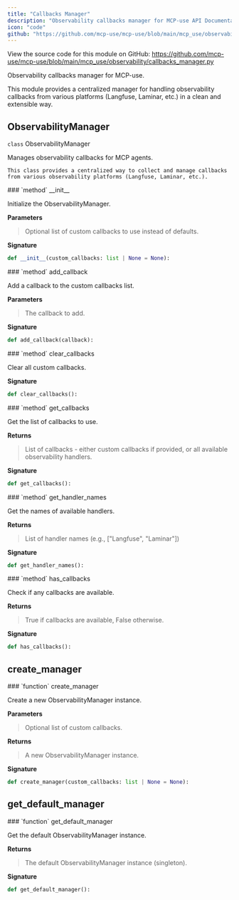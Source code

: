 ```yaml
---
title: "Callbacks Manager"
description: "Observability callbacks manager for MCP-use API Documentation"
icon: "code"
github: "https://github.com/mcp-use/mcp-use/blob/main/mcp_use/observability/callbacks_manager.py"
---
```



<Callout type="info" title="Source Code">
View the source code for this module on GitHub: <a href='https://github.com/mcp-use/mcp-use/blob/main/mcp_use/observability/callbacks_manager.py' target='_blank' rel='noopener noreferrer'>https://github.com/mcp-use/mcp-use/blob/main/mcp_use/observability/callbacks_manager.py</a>
</Callout>

Observability callbacks manager for MCP-use.

This module provides a centralized manager for handling observability callbacks
from various platforms (Langfuse, Laminar, etc.) in a clean and extensible way.

## ObservabilityManager

<div>
<RandomGradientBackground className="rounded-lg p-4 w-full h-full rounded-full">
<div className="text-black">
<div className="text-black font-bold text-xl mb-2 mt-8"><code className="!text-black">class</code> ObservabilityManager</div>

Manages observability callbacks for MCP agents.

    This class provides a centralized way to collect and manage callbacks
    from various observability platforms (Langfuse, Laminar, etc.).

</div>
</RandomGradientBackground>
<Card type="info">
### `method` __init__

Initialize the ObservabilityManager.


**Parameters**
><ParamField body="custom_callbacks" type="list | None" default="None" >   Optional list of custom callbacks to use instead of defaults. </ParamField>

**Signature**
```python wrap
def __init__(custom_callbacks: list | None = None):
```

</Card>
<Card type="info">
### `method` add_callback

Add a callback to the custom callbacks list.



**Parameters**
><ParamField body="callback" required="True" >   The callback to add. </ParamField>

**Signature**
```python wrap
def add_callback(callback):
```

</Card>

<Card type="info">
### `method` clear_callbacks

Clear all custom callbacks.


**Signature**
```python wrap
def clear_callbacks():
```

</Card>

<Card type="info">
### `method` get_callbacks

Get the list of callbacks to use.



**Returns**
><ResponseField name="returns" type="list" >List of callbacks - either custom callbacks if provided, or all available observability handlers.</ResponseField>

**Signature**
```python wrap
def get_callbacks():
```

</Card>

<Card type="info">
### `method` get_handler_names

Get the names of available handlers.



**Returns**
><ResponseField name="returns" type="list[str]" >List of handler names (e.g., [&quot;Langfuse&quot;, &quot;Laminar&quot;])</ResponseField>

**Signature**
```python wrap
def get_handler_names():
```

</Card>

<Card type="info">
### `method` has_callbacks

Check if any callbacks are available.



**Returns**
><ResponseField name="returns" type="bool" >True if callbacks are available, False otherwise.</ResponseField>

**Signature**
```python wrap
def has_callbacks():
```

</Card>

</div>


## create_manager
<Card type="info">
### `function` create_manager

Create a new ObservabilityManager instance.


**Parameters**
><ParamField body="custom_callbacks" type="list | None" default="None" >   Optional list of custom callbacks. </ParamField>

**Returns**
><ResponseField name="returns" type="mcp_use.observability.callbacks_manager.ObservabilityManager" >A new ObservabilityManager instance.</ResponseField>

**Signature**
```python wrap
def create_manager(custom_callbacks: list | None = None):
```

</Card>


## get_default_manager
<Card type="info">
### `function` get_default_manager

Get the default ObservabilityManager instance.


**Returns**
><ResponseField name="returns" type="mcp_use.observability.callbacks_manager.ObservabilityManager" >The default ObservabilityManager instance (singleton).</ResponseField>

**Signature**
```python wrap
def get_default_manager():
```

</Card>

